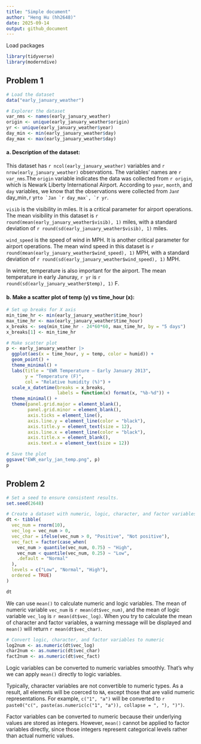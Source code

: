 ```yaml
---
title: "Simple document"
author: "Heng Hu (hh2648)"
date: 2025-09-14
output: github_document
---
```



Load packages

```r
library(tidyverse)
library(moderndive)
```


## Problem 1

```r
# Load the dataset
data("early_january_weather")

# Explorer the dataset
var_nms <- names(early_january_weather)
origin <- unique(early_january_weather$origin)
yr <- unique(early_january_weather$year)
day_min <- min(early_january_weather$day)
day_max <- max(early_january_weather$day)
```

#### a. Description of the dataset:
This dataset has ``r ncol(early_january_weather)`` variables and ``r nrow(early_january_weather)`` observations. The variables' names are ``r var_nms``.The `origin` variable indicates the data was collected from ``r origin``, which is Newark Liberty International Airport. According to `year`, `month`, and `day` variables, we know that the observations were collected from `Jan `r day_min`, `r yr`` to `Jan `r day_max`, `r yr``. 

`visib` is the visibility in miles. It is a critical parameter for airport operations. The mean visibility in this dataset is ``r round(mean(early_january_weather$visib), 1)`` miles, with a standard deviation of ``r round(sd(early_january_weather$visib), 1)`` miles.

`wind_speed` is the speed of wind in MPH. It is another critical parameter for airport operations. The mean wind speed in this dataset is ``r round(mean(early_january_weather$wind_speed), 1)`` MPH, with a standard deviation of ``r round(sd(early_january_weather$wind_speed), 1)`` MPH.

In winter, temperature is also important for the airport. The mean temperature in early Januray, `r yr` is ``r round(sd(early_january_weather$temp), 1)`` F.

#### b. Make a scatter plot of temp (y) vs time_hour (x):
```r
# Set up breaks for X axis
min_time_hr <- min(early_january_weather$time_hour)
max_time_hr <- max(early_january_weather$time_hour)
x_breaks <- seq(min_time_hr - 24*60*60, max_time_hr, by = "5 days")
x_breaks[1] <- min_time_hr

# Make scatter plot
p <- early_january_weather |> 
  ggplot(aes(x = time_hour, y = temp, color = humid)) +
  geom_point() +
  theme_minimal() +
  labs(title = "EWR Temperature — Early January 2013",
       y = "Temperature (F)",
       col = "Relative humidity (%)") +
  scale_x_datetime(breaks = x_breaks,
                   labels = function(x) format(x, "%b-%d")) +
  theme_minimal() +
  theme(panel.grid.major = element_blank(),
        panel.grid.minor = element_blank(), 
        axis.ticks = element_line(),
        axis.line.y = element_line(color = "black"),
        axis.title.y = element_text(size = 12),
        axis.line.x = element_line(color = "black"),
        axis.title.x = element_blank(),
        axis.text.x = element_text(size = 12))

# Save the plot
ggsave("EWR_early_jan_temp.png", p)
p
```


## Problem 2

```r
# Set a seed to ensure consistent results.
set.seed(2648)

# Create a dataset with numeric, logic, character, and factor variables
dt <- tibble(
  vec_num = rnorm(10),
  vec_log = vec_num > 0,
  vec_char = ifelse(vec_num > 0, "Positive", "Not positive"),
  vec_fact = factor(case_when(
    vec_num > quantile(vec_num, 0.75) ~ "High",
    vec_num < quantile(vec_num, 0.25) ~ "Low",
    .default = "Normal"
  ),
  levels = c("Low", "Normal", "High"),
  ordered = TRUE)
)

dt
```

We can use `mean()` to calculate numeric and logic variables. The mean of numeric variable `vec_num` is ``r mean(dt$vec_num)``, and the mean of logic variable `vec_log` is ``r mean(dt$vec_log)``. When you try to calculate the mean of character and factor variables, a warning message will be displayed and `mean()` will return ``r mean(dt$vec_char)``.

```r
# Convert logic, character, and factor variables to numeric
log2num <- as.numeric(dt$vec_log)
char2num <- as.numeric(dt$vec_char)
fact2num <- as.numeric(dt$vec_fact)
```

Logic variables can be converted to numeric variables smoothly. That's why we can apply `mean()` directly to logic variables. 

Typically, character variables are not convertible to numeric types. As a result, all elements will be coerced to `NA`, except those that are valid numeric representations. For example, `c("1", "a")` will be converted to ``r paste0("c(", paste(as.numeric(c("1", "a")), collapse = ", "), ")")``.

Factor variables can be converted to numeric because their underlying values are stored as integers. However, `mean()` cannot be applied to factor variables directly, since those integers represent categorical levels rather than actual numeric values.
